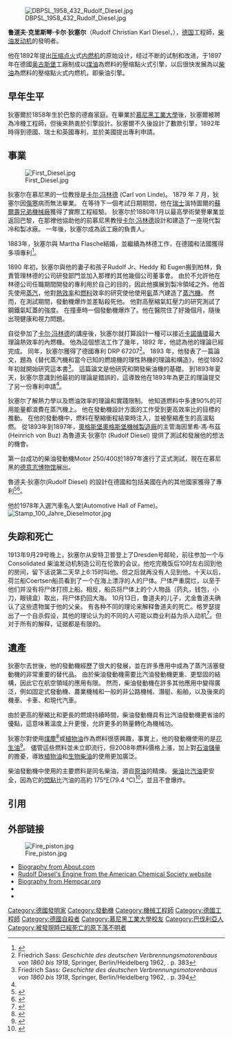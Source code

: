 {{Infobox Person
| name = 鲁道夫·狄塞尔
| image = Diesel 1883.jpg
| caption = 
| birth_date =1858年3月18日
| birth_place =[[File:Flag_of_France.svg|22px]] [[法蘭西第二帝國|法蘭西第二帝國]][[巴黎|巴黎]]
| death_date =1913年9月30日
| death_place=[[英吉利海峽|英吉利海峽]]
| employer = [[蘇爾壽公司|蘇爾壽公司]]、林德集團、[[MAN集團|MAN集團]]
| occupation = [[發明家|發明家]]、[[工程師|工程師]]、[[企業家|企業家]]
| nationality = [[File:Flag_of_the_German_Empire.svg|22px]] [[德意志帝國|德意志帝國]]
| relatives = 
| known_for = 發明[[柴油引擎|柴油引擎]]
| spouse = 瑪莎·狄塞爾
| children = 小魯道夫、海蒂和歐根
| parents = 西奧多·狄塞爾、愛麗絲·狄塞爾
| signature = 
| salary =
| networth =
| website =
| awards = [[克瑞森獎章|克瑞森獎章]] (1901)
| footnotes =
}}
[[File:DBPSL_1958_432_Rudolf_Diesel.jpg|thumb]]

'''鲁道夫·克里斯琴·卡尔·狄塞尔'''（Rudolf Christian Karl Diesel，{{bd|1858年|3月18日|1913年|9月30日}}），[[德国|德国]]工程師，[[柴油发动机|柴油发动机]]的發明者。

他在1892年提出[[压缩点火|压缩点火]]式[[内燃机|内燃机]]的原始设计，经过不断的试制和改进，于1897年在德國[[奥古斯堡|奥古斯堡]]工廠制成以[[煤油|煤油]]為燃料的壓缩點火式引擎，以后很快发展為以[[柴油|柴油]]為燃料的壓缩點火式内燃机，即柴油引擎。

== 早年生平 ==
狄塞爾於1858年生於巴黎的德裔家庭。在畢業於[[慕尼黑工業大學|慕尼黑工業大學]]後，狄塞爾被聘為冷機工程師，但後來熱衷於引擎設計。狄塞爾不久後設計了數款引擎，1892年時得到德國、瑞士和英國專利，並於美國提出專利申請。

== 事業 ==
[[File:First_Diesel.jpg|thumb]]

狄塞尔在慕尼黑的一位教授是[[卡尔·冯林德|卡尔·冯林德]] (Carl von Linde)。 1879 年 7 月，狄塞尔因[[傷寒|傷寒]]病而無法畢業。 在等待下一個考試日期期間，他在[[瑞士|瑞士]]溫特圖爾的[[苏尔寿公司|蘇爾壽兄弟機械廠]]獲得了實際工程經驗。 狄塞尔於1880年1月以最高學術榮譽畢業並返回巴黎，在那裡他協助他的前慕尼黑教授[[卡尔·冯林德|卡尔·冯林德]]設計和建造了一座現代製冷和製冰廠。 一年後，狄塞尔成為該工廠的負責人。

1883年，狄塞尔與 Martha Flasche結婚，並繼續為林德工作，在德國和法國獲得多項專利<ref>{{cite book | last = James| first = Ioan|title = Remarkable Engineers: From Riquet to Shannon| publisher = Cambridge University Press| date = 2010|page = 129| isbn = 9781139486255| url = https://books.google.com/books?id=0bwb5bevubwC&pg=PA129}}</ref>。

1890 年初，狄塞尔與他的妻子和孩子Rudolf Jr、Heddy 和 Eugen搬到柏林，負責管理林德的公司研發部門並加入那裡的其他幾個公司董事會。 由於不允許他在林德公司任職期間開發的專利用於自己的目的，因此他擴展到製冷領域之外。他首先使用[[蒸汽|蒸汽]]，他對[[熱效率|熱效率]]和[[燃料|燃料]]效率的研究使他使用[[氨|氨]]蒸汽建造了[[蒸汽機|蒸汽機]]。 然而，在測試期間，發動機爆炸並差點殺死他。 他對高壓縮氣缸壓力的研究測試了鋼鐵氣缸蓋的強度。 在撞車時一個發動機爆炸了。他在醫院住了好幾個月，隨後出現健康和視力問題。

自從參加了[[卡尔·冯林德|卡尔·冯林德]]的講座後，狄塞尔就打算設計一種可以接近[[卡諾循環|卡諾循環]]最大理論熱效率的內燃機。 他為這個想法工作了幾年，1892 年，他認為他的理論已經完成。 同年，狄塞尔獲得了德國專利 DRP 67207<ref name="Sass_383">Friedrich Sass: ''Geschichte des deutschen Verbrennungsmotorenbaus von 1860 bis 1918'', Springer, Berlin/Heidelberg 1962, {{ISBN|978-3-662-11843-6}}. p. 383</ref>。 1893 年，他發表了一篇論文，題為《替代蒸汽機和當今已知的燃燒機的理性熱機的理論和構造》，他從1892年初就開始研究這本書<ref name="Sass_394">Friedrich Sass: ''Geschichte des deutschen Verbrennungsmotorenbaus von 1860 bis 1918'', Springer, Berlin/Heidelberg 1962, {{ISBN|978-3-662-11843-6}}. p. 394</ref>。 這篇論文是他研究和開發柴油機的基礎。 到1893年夏天，狄塞尔意識到他最初的理論是錯誤的，這導致他在1893年為更正的理論提交了另一份專利申請<ref name="Sass_383" />。

狄塞尔了解熱力學以及燃油效率的理論和實踐限制。 他知道燃料中多達90%的可用能量都浪費在蒸汽機上。 他在發動機設計方面的工作受到更高效率比的目標的推動。 在他的發動機中，燃料在壓縮衝程結束時注入，並被壓縮產生的高溫點燃。 從1893年到1897年，[[MAN集團|奧格斯堡奧格斯堡機械製造廠]]的主管海因里希·馮·布茲 (Heinrich von Buz) 為魯道夫·狄塞尔 (Rudolf Diesel) 提供了測試和發展他的想法的機會。

第一台成功的柴油發動機Motor 250/400於1897年進行了正式測試，現在在慕尼黑的[[德意志博物馆|德意志博物馆]]展出。

魯道夫·狄塞尔(Rudolf Diesel) 的設計在德國和包括美國在內的其他國家獲得了專利<ref>{{US patent|542846}}</ref><ref>{{US patent|608845}}</ref>。 

他於1978年入選汽車名人堂(Automotive Hall of Fame)。
[[File:Stamp_100_Jahre_Dieselmotor.jpg|thumb]]

== 失踪和死亡 ==
1913年9月29号晚上，狄塞尔从安特卫普登上了Dresden号邮轮，前往参加一个与Consolidated 柴油发动机制造公司在伦敦的会议。他吃完晚饭后10时左右回到他的房间，留下话说第二天早上6:15时叫他。但之后就再没有人见到他。十天以后，荷兰船Coertsen船员看到了一个在海上漂浮的人的尸体。尸体严重腐烂，以至于他们并没有将尸体打捞上船。相反，船员将尸体上的个人物品（药丸，钱包，小刀，眼镜盒）取出，将尸体扔回大海。 10月13日，鲁道夫的儿子，尤金鲁道夫确认了这些遗物属于他的父亲。  
有各种不同的理论来解释鲁道夫的死亡。格罗瑟提出了一个自杀假设，其他的理论认为的不同的人可能以商业利益为杀人动机<ref>{{cite web |url=http://www.helium.com/items/1651841-the-strange-death-of-rudolf-diesel |title=存档副本 |accessdate=2011-02-21 |deadurl=yes |archiveurl=https://web.archive.org/web/20110601194502/http://www.helium.com/items/1651841-the-strange-death-of-rudolf-diesel |archivedate=2011-06-01 }} </ref>。但对于所有的解释，证据都是有限的。

== 遺產 ==
狄塞尔去世後，他的發動機經歷了很大的發展，並在許多應用中成為了蒸汽活塞發動機的非常重要的替代品。 由於柴油發動機需要比汽油發動機更重、更堅固的結構，因此它在航空領域的應用有限。 然而，柴油發動機在許多其他應用中變得廣泛，例如固定式發動機、農業機械和一般的非公路機械、潛艇、船舶，以及後來的機車、卡車、和現代汽車。

由於更高的壓縮比和更長的燃燒持續時間，柴油發動機具有比汽油發動機更省油的優點，這意味著溫度上升更慢，允許更多的熱量轉化為機械功。

狄塞尔對使用[[煤塵|煤塵]]<ref>{{patent|DE|67207|Rudolf Diesel: "Arbeitsverfahren und Ausführungsart für Verbrennungskraftmaschinen" p. 4.}}</ref>或[[植物油|植物油]]作為燃料很感興趣，事實上，他的發動機使用的是[[花生油|花生油]]<ref>
{{cite web | url=http://biodiesel.org/docs/ffs-basics/adm-fact-sheet-biodiesel-technical-information.pdf?sfvrsn=4 | title=Biodiesel Technical Information | publisher=biodiesel.org | access-date=27 December 2017}}</ref>。 儘管這些燃料並未立即流行，但2008年燃料價格上漲，加上對[[石油儲量|石油儲量]]的擔憂，導致[[植物油|植物油]]和[[生物柴油|生物柴油]]的使用更加廣泛。

柴油發動機中使用的主要燃料是同名柴油，源自[[原油|原油]]的精煉。 [[柴油|柴油]]比[[汽油|汽油]]更安全，因為它的[[閃點|閃點]]比汽油的高約 175°[[华氏温标|F]](79.4 °C)<ref>{{cite web |title=Flash Point – Fuels |url=https://www.engineeringtoolbox.com/flash-point-fuels-d_937.html |website=Engineering ToolBox |access-date=18 December 2018 |year=2005}}</ref>，並且不會爆炸。

== 引用 ==
<references/>

== 外部链接 ==
[[File:Fire_piston.jpg|thumb]]

* [http://inventors.about.com/library/inventors/bldiesel.htm Biography from About.com]
* [https://web.archive.org/web/20070914044735/http://www.chemistry.org/portal/a/c/s/1/feature_tea.html?id=8f3c25fa320411d7f4a56ed9fe800100 Rudolf Diesel's Engine from the American Chemical Society website]
* [https://web.archive.org/web/20050803084614/http://www.hempcar.org/diesel.shtml Biography from Hempcar.org]
* {{US patent|0542846}}
* {{US patent|0608845}}

{{Authority control}}
{{DEFAULTSORT:Diesel, Rudolf}}


[[Category:德國發明家|Category:德國發明家]]
[[Category:發動機|Category:發動機]]
[[Category:機械工程師|Category:機械工程師]]
[[Category:德國工程師|Category:德國工程師]]
[[Category:德國自殺者|Category:德國自殺者]]
[[Category:慕尼黑工業大學校友|Category:慕尼黑工業大學校友]]
[[Category:巴伐利亞人|Category:巴伐利亞人]]
[[Category:被發現時已經死亡的原下落不明者|Category:被發現時已經死亡的原下落不明者]]